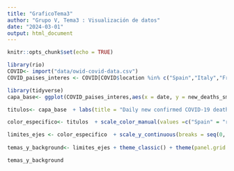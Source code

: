 ```yaml
---
title: "GraficoTema3"
author: "Grupo V, Tema3 : Visualización de datos"
date: "2024-03-01"
output: html_document
---
```


```r
knitr::opts_chunk$set(echo = TRUE)
```

```r
library(rio)
COVID<- import("data/owid-covid-data.csv")
COVID_paises_interes <- COVID[COVID$location %in% c("Spain","Italy","France","Germany","Canada","Japan","United States","United Kingdom"),]

library(tidyverse)
capa_base<- ggplot(COVID_paises_interes,aes(x = date, y = new_deaths_smoothed_per_million, color = location)) + geom_line()

titulos<- capa_base  + labs(title = "Daily new confirmed COVID-19 deaths per million people", subtitle = "7-day rolling average. For some countries the number of confirmed deaths. This testing as challenges in the attribution of the cause of death.", caption = "Source: Our World in Data: Coronavirus Pandemic (COVID-19)",x = "",y= "")

color_especifico<- titulos  + scale_color_manual(values =c("Spain" = "red", "United States" = "purple", "United Kingdom" = "pink", "Japan" = "darkgrey", "Canada" = "brown", "France"="orange","Germany" = "darkgreen", "Italy"= "lightblue") )

limites_ejes <- color_especifico  + scale_y_continuous(breaks = seq(0, 18, 2)) +   scale_x_date(date_breaks = "8 months", date_labels = "%b%d,%Y",limits =c(min(COVID_paises_interes$date), max(COVID_paises_interes$date)))
 
temas_y_background<- limites_ejes + theme_classic() + theme(panel.grid.major.y = element_line(colour = "black", linetype = "dashed"), panel.grid.minor = element_blank()) 

temas_y_background


```


